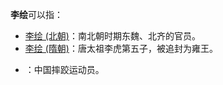 '''李绘'''可以指：
* [[李绘_(北朝)|李绘 (北朝)]]：南北朝时期东魏、北齐的官员。
* [[李绘_(隋朝)|李绘 (隋朝)]]：唐太祖李虎第五子，被追封为雍王。
* {{tsl|es|Li Hui|李绘 (摔跤运动员)}}：中国摔跤运动员。

{{disambig|Cat=二字李姓人名消歧義|H}}
